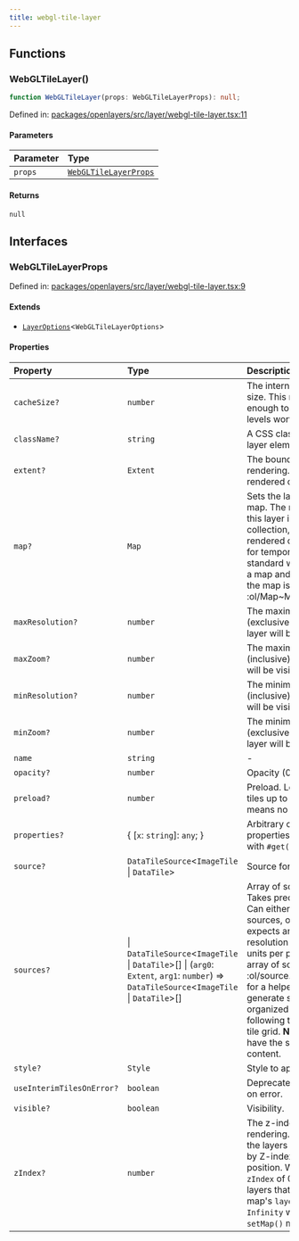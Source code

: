 ```yaml
---
title: webgl-tile-layer
---
```


## Functions

### WebGLTileLayer()

```ts
function WebGLTileLayer(props: WebGLTileLayerProps): null;
```

Defined in: [packages/openlayers/src/layer/webgl-tile-layer.tsx:11](https://github.com/nickdutto/react-gis/blob/main/packages/openlayers/src/layer/webgl-tile-layer.tsx#L11)

#### Parameters

| Parameter | Type                                          |
| :-------- | :-------------------------------------------- |
| `props`   | [`WebGLTileLayerProps`](#webgltilelayerprops) |

#### Returns

`null`

## Interfaces

### WebGLTileLayerProps

Defined in: [packages/openlayers/src/layer/webgl-tile-layer.tsx:9](https://github.com/nickdutto/react-gis/blob/main/packages/openlayers/src/layer/webgl-tile-layer.tsx#L9)

#### Extends

- [`LayerOptions`](use-layer.mdx#layeroptions)\<`WebGLTileLayerOptions`\>

#### Properties

| Property                                                      | Type                                                                                                                                          | Description                                                                                                                                                                                                                                                                                                                                                                                                                                                     | Inherited from                        |
| :------------------------------------------------------------ | :-------------------------------------------------------------------------------------------------------------------------------------------- | :-------------------------------------------------------------------------------------------------------------------------------------------------------------------------------------------------------------------------------------------------------------------------------------------------------------------------------------------------------------------------------------------------------------------------------------------------------------- | :------------------------------------ |
| <a id="cachesize"></a> `cacheSize?`                           | `number`                                                                                                                                      | The internal texture cache size. This needs to be large enough to render two zoom levels worth of tiles.                                                                                                                                                                                                                                                                                                                                                        | `LayerOptions.cacheSize`              |
| <a id="classname"></a> `className?`                           | `string`                                                                                                                                      | A CSS class name to set to the layer element.                                                                                                                                                                                                                                                                                                                                                                                                                   | `LayerOptions.className`              |
| <a id="extent"></a> `extent?`                                 | `Extent`                                                                                                                                      | The bounding extent for layer rendering. The layer will not be rendered outside of this extent.                                                                                                                                                                                                                                                                                                                                                                 | `LayerOptions.extent`                 |
| <a id="map"></a> `map?`                                       | `Map`                                                                                                                                         | Sets the layer as overlay on a map. The map will not manage this layer in its layers collection, and the layer will be rendered on top. This is useful for temporary layers. The standard way to add a layer to a map and have it managed by the map is to use module :ol/Map~Map#addLayer.                                                                                                                                                                     | `LayerOptions.map`                    |
| <a id="maxresolution"></a> `maxResolution?`                   | `number`                                                                                                                                      | The maximum resolution (exclusive) below which this layer will be visible.                                                                                                                                                                                                                                                                                                                                                                                      | `LayerOptions.maxResolution`          |
| <a id="maxzoom"></a> `maxZoom?`                               | `number`                                                                                                                                      | The maximum view zoom level (inclusive) at which this layer will be visible.                                                                                                                                                                                                                                                                                                                                                                                    | `LayerOptions.maxZoom`                |
| <a id="minresolution"></a> `minResolution?`                   | `number`                                                                                                                                      | The minimum resolution (inclusive) at which this layer will be visible.                                                                                                                                                                                                                                                                                                                                                                                         | `LayerOptions.minResolution`          |
| <a id="minzoom"></a> `minZoom?`                               | `number`                                                                                                                                      | The minimum view zoom level (exclusive) above which this layer will be visible.                                                                                                                                                                                                                                                                                                                                                                                 | `LayerOptions.minZoom`                |
| <a id="name"></a> `name`                                      | `string`                                                                                                                                      | -                                                                                                                                                                                                                                                                                                                                                                                                                                                               | `LayerOptions.name`                   |
| <a id="opacity"></a> `opacity?`                               | `number`                                                                                                                                      | Opacity (0, 1).                                                                                                                                                                                                                                                                                                                                                                                                                                                 | `LayerOptions.opacity`                |
| <a id="preload"></a> `preload?`                               | `number`                                                                                                                                      | Preload. Load low-resolution tiles up to `preload` levels. `0` means no preloading.                                                                                                                                                                                                                                                                                                                                                                             | `LayerOptions.preload`                |
| <a id="properties"></a> `properties?`                         | \{ \[`x`: `string`\]: `any`; \}                                                                                                               | Arbitrary observable properties. Can be accessed with `#get()` and `#set()`.                                                                                                                                                                                                                                                                                                                                                                                    | `LayerOptions.properties`             |
| <a id="source"></a> `source?`                                 | `DataTileSource`\<`ImageTile` \| `DataTile`\>                                                                                                 | Source for this layer.                                                                                                                                                                                                                                                                                                                                                                                                                                          | `LayerOptions.source`                 |
| <a id="sources"></a> `sources?`                               | \| `DataTileSource`\<`ImageTile` \| `DataTile`\>[] \| (`arg0`: `Extent`, `arg1`: `number`) => `DataTileSource`\<`ImageTile` \| `DataTile`\>[] | Array of sources for this layer. Takes precedence over `source`. Can either be an array of sources, or a function that expects an extent and a resolution (in view projection units per pixel) and returns an array of sources. See module :ol/source.sourcesFromTileGrid for a helper function to generate sources that are organized in a pyramid following the same pattern as a tile grid. **Note:** All sources must have the same band count and content. | `LayerOptions.sources`                |
| <a id="style"></a> `style?`                                   | `Style`                                                                                                                                       | Style to apply to the layer.                                                                                                                                                                                                                                                                                                                                                                                                                                    | `LayerOptions.style`                  |
| <a id="useinterimtilesonerror"></a> `useInterimTilesOnError?` | `boolean`                                                                                                                                     | Deprecated. Use interim tiles on error.                                                                                                                                                                                                                                                                                                                                                                                                                         | `LayerOptions.useInterimTilesOnError` |
| <a id="visible"></a> `visible?`                               | `boolean`                                                                                                                                     | Visibility.                                                                                                                                                                                                                                                                                                                                                                                                                                                     | `LayerOptions.visible`                |
| <a id="zindex"></a> `zIndex?`                                 | `number`                                                                                                                                      | The z-index for layer rendering. At rendering time, the layers will be ordered, first by Z-index and then by position. When `undefined`, a `zIndex` of 0 is assumed for layers that are added to the map's `layers` collection, or `Infinity` when the layer's `setMap()` method was used.                                                                                                                                                                      | `LayerOptions.zIndex`                 |
